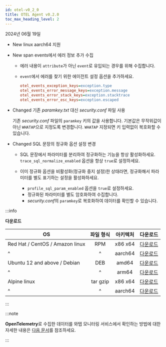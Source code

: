 ```yaml
---
id: otel-v0_2_0
title: OTEL Agent v0.2.0
toc_max_heading_level: 2
---
```


2024년 06월 19일

- <Status>New</Status> linux aarch64 지원

- <Status>New</Status> span events에서 에러 정보 추가 수집

  - 에러 내용이 `attribute`가 아닌 `event`로 유입되는 경우를 위해 수집합니다.
  
  - `event`에서 에러를 찾기 위한 에이전트 설정 옵션을 추가하세요.

    ```ini title="whatap.conf"
    otel_events_exception_keys=exception.type
    otel_events_error_message_keys=exception.message
    otel_events_error_stack_keys=exception.stacktrace
    otel_events_error_esc_keys=exception.escaped
    ```

- <Status>Changed</Status> 기존 *paramkey.txt* 대신 *security.conf* 파일 사용

  기존 *security.conf* 파일의 `paramkey` 키의 값을 사용합니다. 기본값은 무작위값이 아닌 `WHATAP`으로 지정도록 변경합니다. `WHATAP` 지정되면 키 입력없이 복호화할 수 있습니다.

- <Status>Changed</Status> SQL 문장의 정규화 옵션 설정 변경

  - SQL 문장에서 파라미터를 분리하여 정규화하는 기능을 항상 활성화하세요. `trace_sql_normalize_enabled` 옵션을 항상 `true`로 설정하세요.

  - 이미 정규화 옵션을 비활성화(정규화 중지 설정)한 상태라면, 정규화해서 파라미터를 별도 표기하는 설정을 활성화하세요.

    - `profile_sql_param_enabled` 옵션을 `true`로 설정하세요.
    - 정규화된 파라미터를 별도 암호화하여 수집합니다.
    - *security.conf*의 `paramkey`로 복호화하여 데이터를 확인할 수 있습니다.

:::info

**다운로드**

| OS | 파일 형식 | 아키텍처 | 다운로드 |
| - | :-: | :-: | :-: |
| Red Hat / CentOS / Amazon linux | RPM | x86 x64 | [다운로드](https://repo.whatap.io/centos/6/x86_64/whatap-otel-0.2-0.x86_64.rpm) |
| \^ | \^ | aarch64 | [다운로드](https://repo.whatap.io/centos/7/aarch64/whatap-otel-0.2-0.aarch64.rpm) |
| Ubuntu 12 and above / Debian | DEB | amd64 | [다운로드](https://repo.whatap.io/debian/unstable/whatap-otel_0.2.0_amd64.deb) |
| \^ | \^ | arm64 | [다운로드](https://repo.whatap.io/debian/unstable/whatap-otel_0.2.0_arm64.deb) |
| Alpine linux | tar gzip | x86 x64 | [다운로드](https://repo.whatap.io/alpine/x86_64/whatap-otel-0.2.0.tar.gz) |
| \^ | \^ | aarch64 | [다운로드](https://repo.whatap.io/alpine/aarch64/whatap-otel-0.2.0.tar.gz) |

:::

:::note

**OpenTelemetry**로 수집한 데이터를 와탭 모니터링 서비스에서 확인하는 방법에 대한 자세한 내용은 [다음 문서](../../opentelemetry/introduction)를 참조하세요.

:::